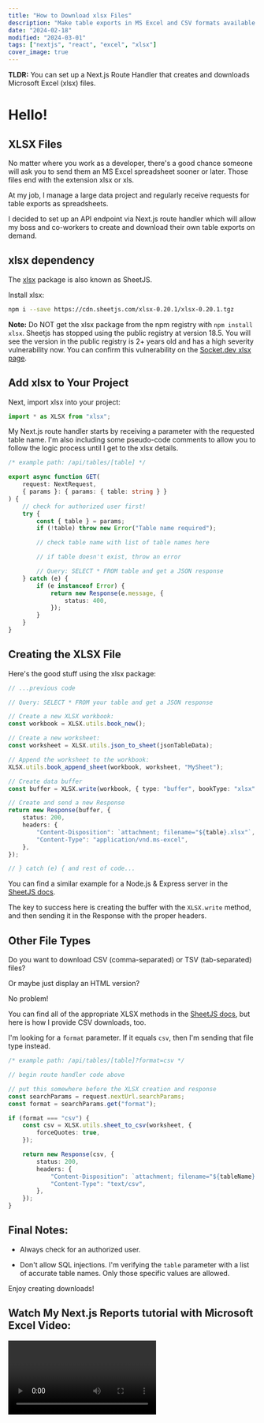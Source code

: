 ```yaml
---
title: "How to Download xlsx Files"
description: "Make table exports in MS Excel and CSV formats available on demand."
date: "2024-02-18"
modified: "2024-03-01"
tags: ["nextjs", "react", "excel", "xlsx"]
cover_image: true
---
```


**TLDR:** You can set up a Next.js Route Handler that creates and downloads Microsoft Excel (xlsx) files.

# Hello!

## XLSX Files

No matter where you work as a developer, there's a good chance someone will ask you to send them an MS Excel spreadsheet sooner or later. Those files end with the extension xlsx or xls.

At my job, I manage a large data project and regularly receive requests for table exports as spreadsheets.

I decided to set up an API endpoint via Next.js route handler which will allow my boss and co-workers to create and download their own table exports on demand.

## xlsx dependency

The [xlsx](https://docs.sheetjs.com/docs/getting-started/installation/frameworks) package is also known as SheetJS.

Install xlsx:

```bash
npm i --save https://cdn.sheetjs.com/xlsx-0.20.1/xlsx-0.20.1.tgz
```

**Note:** Do NOT get the xlsx package from the npm registry with `npm install xlsx`. Sheetjs has stopped using the public registry at version 18.5. You will see the version in the public registry is 2+ years old and has a high severity vulnerability now. You can confirm this vulnerability on the [Socket.dev xlsx page](https://socket.dev/npm/package/xlsx).

## Add xlsx to Your Project

Next, import xlsx into your project:

```ts
import * as XLSX from "xlsx";
```

My Next.js route handler starts by receiving a parameter with the requested table name. I'm also including some pseudo-code comments to allow you to follow the logic process until I get to the xlsx details.

```ts
/* example path: /api/tables/[table] */

export async function GET(
	request: NextRequest,
	{ params }: { params: { table: string } }
) {
	// check for authorized user first!
	try {
		const { table } = params;
		if (!table) throw new Error("Table name required");

		// check table name with list of table names here

		// if table doesn't exist, throw an error

		// Query: SELECT * FROM table and get a JSON response
	} catch (e) {
		if (e instanceof Error) {
			return new Response(e.message, {
				status: 400,
			});
		}
	}
}
```

## Creating the XLSX File

Here's the good stuff using the xlsx package:

```ts
// ...previous code

// Query: SELECT * FROM your table and get a JSON response

// Create a new XLSX workbook:
const workbook = XLSX.utils.book_new();

// Create a new worksheet:
const worksheet = XLSX.utils.json_to_sheet(jsonTableData);

// Append the worksheet to the workbook:
XLSX.utils.book_append_sheet(workbook, worksheet, "MySheet");

// Create data buffer
const buffer = XLSX.write(workbook, { type: "buffer", bookType: "xlsx" });

// Create and send a new Response
return new Response(buffer, {
	status: 200,
	headers: {
		"Content-Disposition": `attachment; filename="${table}.xlsx"`,
		"Content-Type": "application/vnd.ms-excel",
	},
});

// } catch (e) { and rest of code...
```

You can find a similar example for a Node.js & Express server in the [SheetJS docs](https://docs.sheetjs.com/docs/solutions/output#example-server-responses).

The key to success here is creating the buffer with the `XLSX.write` method, and then sending it in the Response with the proper headers.

## Other File Types

Do you want to download CSV (comma-separated) or TSV (tab-separated) files?

Or maybe just display an HTML version?

No problem!

You can find all of the appropriate XLSX methods in the [SheetJS docs](https://docs.sheetjs.com/), but here is how I provide CSV downloads, too.

I'm looking for a `format` parameter. If it equals `csv`, then I'm sending that file type instead.

```ts
/* example path: /api/tables/[table]?format=csv */

// begin route handler code above

// put this somewhere before the XLSX creation and response
const searchParams = request.nextUrl.searchParams;
const format = searchParams.get("format");

if (format === "csv") {
	const csv = XLSX.utils.sheet_to_csv(worksheet, {
		forceQuotes: true,
	});

	return new Response(csv, {
		status: 200,
		headers: {
			"Content-Disposition": `attachment; filename="${tableName}.csv"`,
			"Content-Type": "text/csv",
		},
	});
}
```

## Final Notes:

- Always check for an authorized user.

- Don't allow SQL injections. I'm verifying the `table` parameter with a list of accurate table names. Only those specific values are allowed.

Enjoy creating downloads!

## Watch My Next.js Reports tutorial with Microsoft Excel Video:

<Video id="Zz_mP5gAnxc" />
